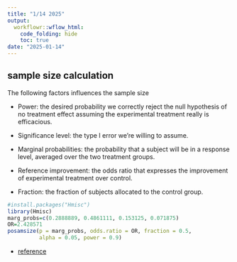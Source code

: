 ```yaml
---
title: "1/14 2025"
output:
  workflowr::wflow_html:
    code_folding: hide
    toc: true
date: "2025-01-14"
---
```


## sample size calculation 


The following factors influences the sample size 


* Power: the desired probability we correctly reject the null hypothesis of no treatment effect assuming the experimental treatment really is efficacious. 

* Significance level: the type I error we’re willing to assume.

* Marginal probabilities: the probability that a subject will be in a response level, averaged over the two treatment groups.

* Reference improvement: the odds ratio that expresses the improvement of experimental treatment over control.

* Fraction: the fraction of subjects allocated to the control group.


```r
#install.packages("Hmisc")
library(Hmisc)
marg_probs=c(0.2888889, 0.4861111, 0.153125, 0.071875)
OR=2.428571
posamsize(p = marg_probs, odds.ratio = OR, fraction = 0.5, 
          alpha = 0.05, power = 0.9)

```



* [reference](https://library.virginia.edu/data/articles/power-and-sample-size-calculations-ordered-categorical-data)

